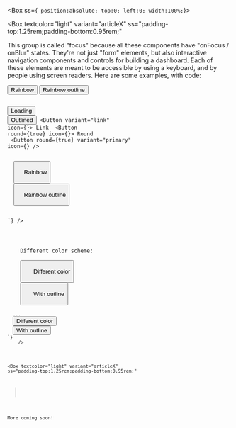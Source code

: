 
<Meta title="focus/Forms and Navigation" />

<ThemeProvider>

<Box ss={`
  position:absolute;
  top:0;
  left:0;
  width:100%;`}>

<Box
  textcolor="light"
  variant="articleX"
  ss="padding-top:1.25rem;padding-bottom:0.95rem;"
>
  <p>
    This group is called "focus" because all these components have "onFocus /
    onBlur" states. They're not just "form" elements, but also interactive
    navigation components and controls for building a dashboard. Each of these
    elements are meant to be accessible by using a keyboard, and by people using
    screen readers. Here are some examples, with code:
  </p>
</Box>

<Box textcolor="light" bgcolor="purple" ss="padding: 1rem;">
  <Box variant="articleX" ss="padding-top:1.25rem;">
    <Buttons />
    <Button size="sm" textcolor="rainbow" ss="margin: 0 0.875rem 0.875rem 0;">
      Rainbow
    </Button>
    <Button
      variant="outline"
      size="sm"
      textgradient="rainbow"
      ss="margin: 0 0.875rem 0.875rem 0;"
    >
      Rainbow outline
    </Button>
    <Code
      collapsed={true}
      code={`// import the ready-to-use default export (Button), or the HOC named export (withButton)
const Button = withButton({
  size: 'sm',
  ss: 'margin: 0 0.875rem 0.875rem 0;',
});
  
<Box textcolor="light" bgcolor="purple">
   
  <Button loading={true}>Loading</Button>
  <Button variant="outline">Outlined</Button>
  <Button variant="link" icon={<FontAwesomeIcon icon={faUser} />}>
    Link
  </Button>
  <Button round={true} icon={<FontAwesomeIcon icon={faUser} />}>
    Round
  </Button>
  <Button
    round={true}
    variant="primary"
    icon={<FontAwesomeIcon icon={faUser} />}
  />
  
  <Button textcolor="rainbow">
    Rainbow
  </Button>
  <Button variant="outline" textgradient="rainbow">
    Rainbow outline
  </Button>
  
</Box>`}
    />
  </Box>
</Box>

<Box textcolor="purple" bgcolor="light" ss="padding: 1rem;">
  <Box variant="articleX">
    <Box as="h3">Different color scheme:</Box>
    <Buttons />
    <Button size="sm" textcolor="cta" ss="margin: 0 0.875rem 0.875rem 0;">
      Different color
    </Button>
    <Button
      variant="outline"
      size="sm"
      textgradient="cta"
      ss="margin: 0 0.875rem 0.875rem 0;"
    >
      With outline
    </Button>
    <Code
      collapsed={true}
      code={`// Exactly same code for buttons. Just change the wrapper colors.
<Box textcolor="purple" bgcolor="light">
  ...
  <Button textcolor="cta">Different color</Button>
  <Button fggradient="cta" variant="outline">With outline</Button>
</Box>`}
    />
  </Box>
</Box>

<Box
  textcolor="light"
  variant="articleX"
  ss="padding-top:1.25rem;padding-bottom:0.95rem;"
>
  <p>More coming soon!</p>
</Box>

</Box>
</ThemeProvider>
